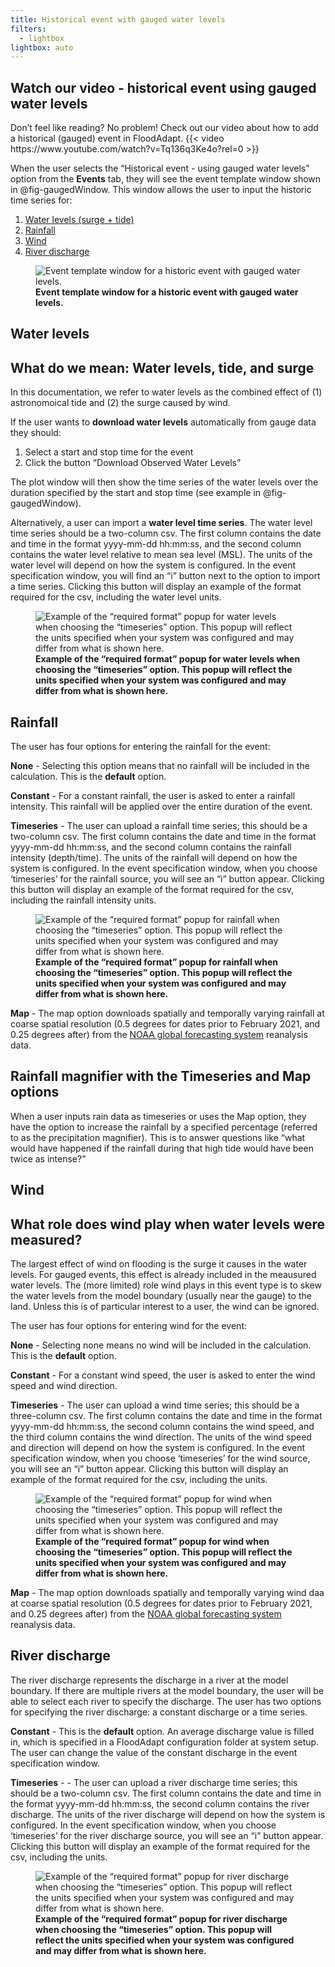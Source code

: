 ```yaml
---
title: Historical event with gauged water levels
filters:
  - lightbox
lightbox: auto
---
```


::: {.callout-tip}
## Watch our video - historical event using gauged water levels
Don't feel like reading? No problem! Check out our video about how to add a historical (gauged) event in FloodAdapt.
{{< video https://www.youtube.com/watch?v=Tq136q3Ke4o?rel=0 >}}
:::

When the user selects the “Historical event - using gauged water levels” option from the **Events** tab, they will see the event template window shown in @fig-gaugedWindow. This window allows the user to input the historic time series for:

(1) [Water levels (surge + tide)](#water-levels)
(2) [Rainfall](#rainfall)
(3) [Wind](#wind)
(4) [River discharge](#river-discharge)

![**Event template window for a historic event with gauged water levels.**](../../../_static/images/popup_gaugedEventWindow2.png){#fig-gaugedWindow}


## Water levels

::: {.callout-note}
## What do we mean: Water levels, tide, and surge
In this documentation, we refer to water levels as the combined effect of (1) astronomoical tide and (2) the surge caused by wind.
:::

If the user wants to **download water levels** automatically from gauge data they should:

1. Select a start and stop time for the event
2. Click the button "Download Observed Water Levels"

The plot window will then show the time series of the water levels over the duration specified by the start and stop time (see example in @fig-gaugedWindow).

 Alternatively, a user can import a **water level time series**. The water level time series should be a two-column csv. The first column contains the date and time in the format yyyy-mm-dd hh:mm:ss, and the second column contains the water level relative to mean sea level (MSL). The units of the water level will depend on how the system is configured. In the event specification window, you will find an "i" button next to the option to import a time series. Clicking this button will display an example of the format required for the csv, including the water level units. 

![**Example of the "required format" popup for water levels when choosing the "timeseries" option. This popup will reflect the units specified when your system was configured and may differ from what is shown here.**](../../../_static/images/events_waterLevel_TSformat.png){fig-align=left #fig-gaugedWindow_format}

## Rainfall
The user has four options for entering the rainfall for the event:

**None** - Selecting this option means that no rainfall will be included in the calculation. This is the **default** option.

**Constant** - For a constant rainfall, the user is asked to enter a rainfall intensity. This rainfall will be applied over the entire duration of the event.

**Timeseries** - The user can upload a rainfall time series; this should be a two-column csv. The first column contains the date and time in the format yyyy-mm-dd hh:mm:ss, and the second column contains the rainfall intensity (depth/time). The units of the rainfall will depend on how the system is configured. In the event specification window, when you choose 'timeseries' for the rainfall source, you will see an "i" button appear. Clicking this button will display an example of the format required for the csv, including the rainfall intensity units. 

![**Example of the "required format" popup for rainfall when choosing the "timeseries" option. This popup will reflect the units specified when your system was configured and may differ from what is shown here.**](../../../_static/images/events_rainfall_TSformat.png){fig-align=left #fig-TS_rain}

**Map** - The map option downloads spatially and temporally varying rainfall at coarse spatial resolution (0.5 degrees for dates prior to February 2021, and 0.25 degrees after) from the [NOAA global forecasting system](https://www.ncei.noaa.gov/products/weather-climate-models/global-forecast) reanalysis data. 

::: {.callout-note}
## Rainfall magnifier with the Timeseries and Map options
When a user inputs rain data as timeseries or uses the Map option, they have the option to increase the rainfall by a specified percentage (referred to as the precipitation magnifier). This is to answer questions like "what would have happened if the rainfall during that high tide would have been twice as intense?"
:::

## Wind
::: {.callout-note}
## What role does wind play when water levels were measured?
The largest effect of wind on flooding is the surge it causes in the water levels. For gauged events, this effect is already included in the meausured water levels. The (more limited) role wind plays in this event type is to skew the water levels from the model boundary (usually near the gauge) to the land. Unless this is of particular interest to a user, the wind can be ignored.
:::
The user has four options for entering wind for the event:

**None** - Selecting none means no wind will be included in the calculation. This is the **default** option.

**Constant** - For a constant wind speed, the user is asked to enter the wind speed and wind direction.

**Timeseries** - The user can upload a wind time series; this should be a three-column csv. The first column contains the date and time in the format yyyy-mm-dd hh:mm:ss, the second column contains the wind speed, and the third column contains the wind direction. The units of the wind speed and direction will depend on how the system is configured. In the event specification window, when you choose 'timeseries' for the wind source, you will see an "i" button appear. Clicking this button will display an example of the format required for the csv, including the units. 

![**Example of the "required format" popup for wind when choosing the "timeseries" option. This popup will reflect the units specified when your system was configured and may differ from what is shown here.**](../../../_static/images/events_wind_TSformat.png){fig-align=left #fig-TS_wind}

**Map** - The map option downloads spatially and temporally varying wind daa at coarse spatial resolution (0.5 degrees for dates prior to February 2021, and 0.25 degrees after) from the [NOAA global forecasting system](https://www.ncei.noaa.gov/products/weather-climate-models/global-forecast) reanalysis data.

## River discharge
The river discharge represents the discharge in a river at the model boundary. If there are multiple rivers at the model boundary, the user will be able to select each river to specify the discharge. The user has two options for specifying the river discharge: a constant discharge or a time series.

**Constant** - This is the **default** option. An average discharge value is filled in, which is specified in a FloodAdapt configuration folder at system setup. The user can change the value of the constant discharge in the event specification window.

**Timeseries** - - The user can upload a river discharge time series; this should be a two-column csv. The first column contains the date and time in the format yyyy-mm-dd hh:mm:ss, the second column contains the river discharge. The units of the river discharge will depend on how the system is configured. In the event specification window, when you choose 'timeseries' for the river discharge source, you will see an "i" button appear. Clicking this button will display an example of the format required for the csv, including the units.

![**Example of the "required format" popup for river discharge when choosing the "timeseries" option. This popup will reflect the units specified when your system was configured and may differ from what is shown here.**](../../../_static/images/events_discharge_TSformat.png){fig-align=left #fig-TS_discharge}
